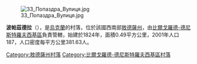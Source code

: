 {{expand|time=2016-09-03T10:40:53+00:00}}
{{unreferenced|time=2016-09-03T10:40:53+00:00}}
[[Image:33_Попаздра_Вулиця.jpg|right]]

{{coord|45|59|0|N|30|18|11|E|scale:30000|display=title}}

'''波帕茲德拉'''（{{lang-uk|Попаздра}}），是[[烏克蘭|烏克蘭]]的村落，位於該國西南部[[敖德薩州|敖德薩州]]，由[[比爾戈羅德-德尼斯特羅夫西基區|比爾戈羅德-德尼斯特羅夫西基區]]負責管轄，始建於1824年，面積0.49平方公里，2001年人口187，人口密度每平方公里381.63人。

{{DEFAULTSORT:Попаздра}}
[[Category:敖德薩州村落|Category:敖德薩州村落]]
[[Category:比爾戈羅德-德尼斯特羅夫西基區村落|Category:比爾戈羅德-德尼斯特羅夫西基區村落]]


{{Odessa-geo-stub}}